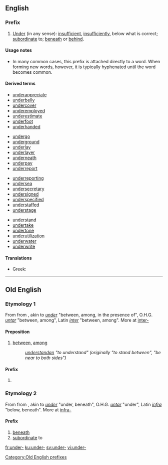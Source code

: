 ==English==

===Prefix===
{{infl|en|prefix}}

# [[under|Under]] (in any sense): [[insufficient]], [[insufficiently]], below what is correct; [[subordinate]] to; [[beneath]] or [[behind]].

====Usage notes====
* In many common cases, this prefix is attached directly to a word. When forming new words, however, it is typically hyphenated until the word becomes common.

====Derived terms====
{{top4}}
* [[underappreciate]]
* [[underbelly]]
* [[undercover]]
* [[underemployed]]
* [[underestimate]]
* [[underfoot]]
* [[underhanded]]
{{mid4}}
* [[undergo]] <!-- maybe? -->
* [[underground]]
* [[underlay]]
* [[underlayer]]
* [[underneath]]
* [[underpay]]
* [[underreport]]
{{mid4}}
* [[underreporting]]
* [[undersea]]
* [[undersecretary]]
* [[undersigned]]
* [[underspecified]]
* [[understaffed]]
* [[understage]]
{{mid4}}
* [[understand]] <!-- maybe? -->
* [[undertake]] <!-- maybe? -->
* [[undertone]]
* [[underutilization]]
* [[underwater]]
* [[underwrite]]
{{bottom4}}

====Translations====
{{trans-top}}
* Greek: {{t+|el|υπο-|tr=ypo-}}
{{trans-mid}}
{{trans-bottom}}

----

==Old English==

===Etymology 1===
From {{proto|Germanic|under-|lang=ang}} from {{proto|Indo-European|nter-|between, among|lang=ang}}, akin to {{etyl|ang|-}} ''[[under]]'' "between, among, in the presence of", O.H.G. ''[[untar]]'' "between, among", Latin ''[[inter]]'' "between, among". More at [[inter-]]

====Preposition====
{{infl|ang|preposition}}

# [[between]], [[among]]
#: ''[[understandan]] "to understand" (originally "to stand between", "be near to both sides")''
#: ''{{term|undersceotan|underscēotan|to intercept|lang=ang}}''

====Prefix====
{{infl|ang|prefix}}

# {{defn|Old English}}

===Etymology 2===
From {{proto|Germanic|under-|lang=ang}} from {{proto|Indo-European|ndhero-|lower|lang=ang}}, akin to {{etyl|ang|-}} ''[[under]]'' "under, beneath", O.H.G. ''[[untar]]'' "under", Latin ''[[infra]]'' "below, beneath". More at [[infra-]]

====Prefix====
{{infl|ang|prefix}}

# [[beneath]]
# [[subordinate]] to
#: ''{{term|underling||underling, subordinate|lang=ang}}''

[[Category:Old English prefixes]]

[[fr:under-]]
[[ku:under-]]
[[sv:under-]]
[[vi:under-]]